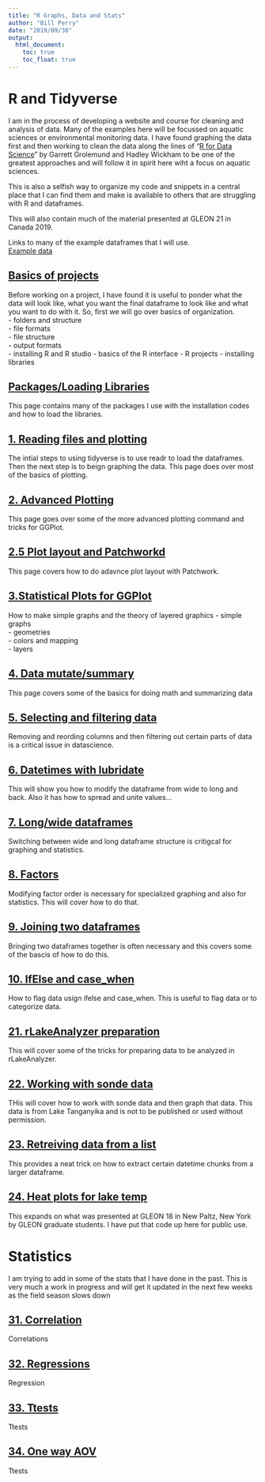 ```yaml
---
title: "R Graphs, Data and Stats"
author: "Bill Perry"
date: "2019/09/30"
output:
  html_document:
    toc: true
    toc_float: true
---
```

# R and Tidyverse      
I am in the process of developing a website and course for cleaning and analysis of data. Many of the examples here will be focussed on aquatic sciences or environmental monitoring data. I have found graphing the data first and then working to clean the data along the lines of "[R for Data Science](HTTP://r4ds.had.co.nz/)" by Garrett Grolemund and Hadley Wickham to be one of the greatest approaches and will follow it in spirit here wiht a focus on aquatic sciences.  
     
This is also a selfish way to organize my code and snippets in a central place that I can find them and make is available to others that are struggling with R and dataframes.

This will also contain much of the material presented at GLEON 21 in Canada 2019.   
   
       
Links to many of the example dataframes that I will use.      
[Example data](example_data.html)     


## [Basics of projects](000_intro.html)     
Before working on a project, I have found it is useful to ponder what the data will look like, what you want the final dataframe to look like and what you want to do with it. So, first we will go over basics of organization.  
     - folders and structure    
     - file formats    
     - file structure     
     - output formats   
     - installing R and R studio
     - basics of the R interface
     - R projects
     - installing libraries       
      
## [Packages/Loading Libraries](001_basics_and_install_packages.html)       
This page contains many of the packages I use with the installation codes and how to load the libraries.     
     
## [1. Reading files and plotting](01_reading_in_data_and_graphing.html)    
The intial steps to using tidyverse is to use readr to load the dataframes. Then the next step is to beign graphing the data. This page does over most of the basics of plotting. 

## [2. Advanced Plotting](02_Finalized_Plotting.html)     
This page goes over some of the more advanced plotting command and tricks for GGPlot.
   
## [2.5 Plot layout and Patchworkd](02_5_Patchwork_plotting.html)     
This page covers how to do adavnce plot layout with Patchwork.
    
## [3.Statistical Plots for GGPlot](03_Means_and_standarderror_plotting.html)       
How to make simple graphs and the theory of layered graphics
     - simple graphs  
     - geometries   
     - colors and mapping   
     - layers 
      
## [4. Data mutate/summary](04_Modifying_variables_mutating_summarizing.html)         
This page covers some of the basics for doing math and summarizing data
    
## [5. Selecting and filtering data](05_Modifying_dataframes_selecting_filtering.html)    
Removing and reording columns and then filtering out certain parts of data is a critical issue in datascience.        

## [6. Datetimes with lubridate](06_Modifying_variables_datetimes.html)    
This will show you how to modify the dataframe from wide to long and back. Also it has how to spread and unite values... 

## [7. Long/wide dataframes](07_Modifying_dataframe_structure_long_wid.html)  
Switching between wide and long dataframe structure is critigcal for graphing and statistics.        

## [8. Factors](08_Forcates_factors.html)  
Modifying factor order is necessary for specialized graphing and also for statistics. This will cover how to do that.    

## [9. Joining two dataframes](09_Joining_dataframes.html)  
Bringing two dataframes together is often necessary and this covers some of the bascis of how to do this. 

## [10. IfElse and case_when ](10_Falgging_andifelse_casewhen.html)  
How to flag data usign ifelse and case_when. This is useful to flag data or to categorize data.

## [21.  rLakeAnalyzer preparation](21_Lake_analyzer_data_prep.html)  
This will cover some of the tricks for preparing data to be analyzed in rLakeAnalyzer.     

## [22. Working with sonde data](22_Exosonde_processing.html)  
THis will cover how to work with sonde data and then graph that data. This data is from Lake Tanganyika and is not to be published or used without permission.    

## [23. Retreiving data from a list](23_Retreiving_data_from_list.html)  
This provides a neat trick on how to extract certain datetime chunks from a larger dataframe.     

## [24. Heat plots for lake temp](24_lake_heatmaps.html)  
This expands on what was presented at GLEON 18 in New Paltz, New York by GLEON graduate students. I have put that code up here for public use.     


# Statistics   
I am trying to add in some of the stats that I have done in the past. This is very much a work in progress and will get it updated in the next few weeks as the field season slows down

## [31. Correlation](31_correlation.html)  
Correlations      

## [32. Regressions](32_regression.html)  
Regression     

## [33. Ttests](33_ttests.html)  
Ttests

## [34. One way AOV](34_oneway_anova.html)  
Ttests




   

<!-- Global site tag (gtag.js) - Google Analytics -->
<script async src="https://www.googletagmanager.com/gtag/js?id=UA-88373117-6"></script>
<script>
  window.dataLayer = window.dataLayer || [];
  function gtag(){dataLayer.push(arguments);}
  gtag('js', new Date());

  gtag('config', 'UA-88373117-6');
</script>
